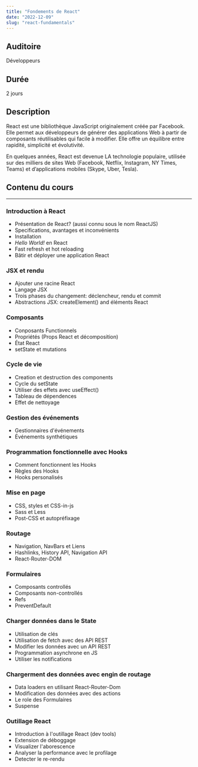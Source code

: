 ```yaml
---
title: "Fondements de React"
date: "2022-12-09"
slug: "react-fundamentals"
---
```


## Auditoire

Développeurs

## Durée

2 jours

## Description

React est une bibliothèque JavaScript originalement créée par Facebook.
Elle permet aux développeurs de générer des applications Web à partir
de composants réutilisables qui facile à modifier.
Elle offre un équilibre entre rapidité, simplicité et évolutivité.

En quelques années, React est devenue LA technologie populaire, utilisée sur des milliers
de sites Web (Facebook, Netflix, Instagram, NY Times, Teams) et d’applications mobiles (Skype, Uber,
Tesla).

## Contenu du cours

---

### Introduction à React

- Présentation de React? (aussi connu sous le nom ReactJS)
- Specifications, avantages et inconvénients
- Installation
- _Hello World!_ en React
- Fast refresh et hot reloading
- Bâtir et déployer une application React

### JSX et rendu

- Ajouter une racine React
- Langage JSX
- Trois phases du changement: déclencheur, rendu et commit
- Abstractions JSX: createElement() and éléments React

### Composants

- Conposants Functionnels
- Propriétés (Props React et décomposition)
- État React
- setState et mutations

### Cycle de vie

- Creation et destruction des components
- Cycle du setState
- Utiliser des effets avec useEffect()
- Tableau de dépendences
- Effet de nettoyage

### Gestion des événements

- Gestionnaires d'événements
- Événements synthétiques

### Programmation fonctionnelle avec Hooks

- Comment fonctionnent les Hooks
- Règles des Hooks
- Hooks personalisés

### Mise en page

- CSS, styles et CSS-in-js
- Sass et Less
- Post-CSS et autopréfixage

### Routage

- Navigation, NavBars et Liens
- Hashlinks, History API, Navigation API
- React-Router-DOM

### Formulaires

- Composants controllés
- Composants non-controllés
- Refs
- PreventDefault

### Charger données dans le State

- Utilisation de clés
- Utilisation de fetch avec des API REST
- Modifier les données avec un API REST
- Programmation asynchrone en JS
- Utiliser les notifications

### Chargerment des données avec engin de routage

- Data loaders en utilisant React-Router-Dom
- Modification des données avec des actions
- Le role des Formulaires
- Suspense

### Outillage React

- Introduction à l'outillage React (dev tools)
- Extension de déboggage
- Visualizer l'aborescence
- Analyser la performance avec le profilage
- Detecter le re-rendu
